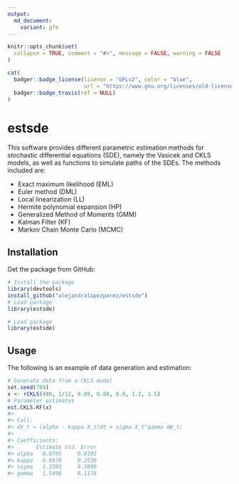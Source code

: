 ```yaml
---
output:
  md_document:
    variant: gfm
---
```


```r
knitr::opts_chunk$set(
  collapse = TRUE, comment = "#>", message = FALSE, warning = FALSE
)
```

```r
cat(
  badger::badge_license(license = "GPLv2", color = "blue",
                        url = "https://www.gnu.org/licenses/old-licenses/gpl-2.0"),
  badger::badge_travis(ref = NULL)
)
```

estsde
======

This software provides different parametric estimation methods for stochastic differential equations (SDE), namely the Vasicek and CKLS models, as well as functions to simulate paths of the SDEs. The methods included are:
	
* Exact maximum likelihood (EML)
* Euler method (DML)
* Local linearization (LL)
* Hermite polynomial expansion (HP)
* Generalized Method of Moments  (GMM)
* Kalman Filter (KF)
* Markov Chain Monte Carlo (MCMC)


## Installation

Get the package from GitHub:

```r
# Install the package
library(devtools)
install_github("alejandralopezperez/estsde")
# Load package
library(estsde)
```

```r
# Load package
library(estsde)
```

## Usage

The following is an example of data generation and estimation:

```r
# Generate data from a CKLS model
set.seed(789)
x <- rCKLS(480, 1/12, 0.09, 0.08, 0.9, 1.2, 1.5)
# Parameter estimates
est.CKLS.KF(x)
#> 
#> Call: 
#> dX_t = (alpha - kappa X_t)dt + sigma X_t^gamma dW_t;
#> 
#> Coefficients: 
#>       Estimate Std. Error
#> alpha   0.0795     0.0192
#> kappa   0.8979     0.2530
#> sigma   1.3393     0.3890
#> gamma   1.5496     0.1176
```


